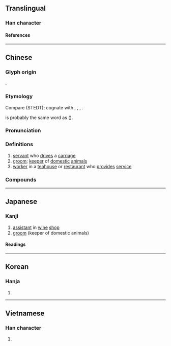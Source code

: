{{character info}}
==Translingual==

===Han character===
{{Han char|rn=9|rad=人|as=08|sn=10|four=23277|canj=OJRR|ids=⿰亻官}}

====References====
{{Han ref|kx=0107.180|dkj=00759|dj=0228.030|hdz=10184.040|uh=500C}}

----

==Chinese==
{{zh-forms}}

===Glyph origin===
{{Han etym}}
{{Han compound|人|alt1=亻|官|ls=psc|c1=s|t1=person|c2=p}}.

===Etymology===
Compare {{inh|zh|sit-pro|*(g/k)(j)wal}} (STEDT); cognate with {{cog|bo|ཁོལ་པོ||servant}}, {{cog|my|ကျွန်||slave}}, {{cog|tbq-lol-pro|*C-kywan¹||slave}}, {{och-l|宦|servant; official}}.

{{och-l|官|official}} is probably the same word as {{och-l|倌}} ({{zh-ref|Schuelsser, 2007}}).

===Pronunciation===
{{zh-pron
|m=guān
|c=gun1
|mn=koaⁿ
|mc=y
|oc=y
|cat=
}}

===Definitions===
{{zh-hanzi}}

# [[servant]] who [[drive]]s a [[carriage]]
# [[groom]]; [[keeper]] of [[domestic]] [[animal]]s
# [[worker]] in a [[teahouse]] or [[restaurant]] who [[provide]]s [[service]]

===Compounds===
{{zh-der|羊倌|阿倌|倌人|堂倌|寶倌|渾倌|牛倌|紅倌|豬倌}}

----

==Japanese==

===Kanji===
{{ja-kanji|grade=|rs=人08}}

# [[assistant]] in [[wine]] [[shop]]
# [[groom]] (keeper of domestic animals)

====Readings====
{{ja-readings
|on=かん
|kun=とねり-
}}

----

==Korean==

===Hanja===
{{ko-hanja|관}}

# {{rfdef|ko|sort=人08}}

----

==Vietnamese==

===Han character===
{{vi-readings|reading=[[quan]], [[quán]]|rs=人08}}

# {{rfdef|vi}}